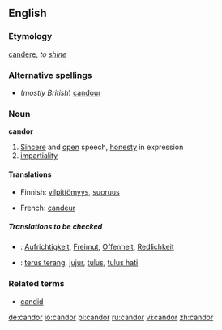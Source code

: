 ==English==

===Etymology===
{{L.}} [[candere]], ''to [[shine]]''

===Alternative spellings===
*(''mostly British'') [[candour]]

===Noun===
'''candor'''

# [[Sincere]] and [[open]] speech, [[honesty]] in expression
# [[impartiality]]

====Translations====
{{trans-top|Sincere and open speech, honesty in expression}}
*Finnish: [[vilpittömyys]], [[suoruus]]
{{trans-mid}}
*French: [[candeur]] {{f}}
{{trans-bottom}}

{{trans-top|impartiality}}
{{trans-mid}}
{{trans-bottom}}

=====Translations to be checked=====
{{checktrans}}
{{top}}
*{{ttbc|German}}: [[Aufrichtigkeit]], [[Freimut]], [[Offenheit]], [[Redlichkeit]]
{{mid}}
*{{ttbc|Indonesian}}: [[terus terang]], [[jujur]], [[tulus]], [[tulus hati]]
{{bottom}}

===Related terms===
*[[candid]]

[[de:candor]]
[[io:candor]]
[[pl:candor]]
[[ru:candor]]
[[vi:candor]]
[[zh:candor]]